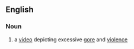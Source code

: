 ==English==
{{wikipedia}}

===Noun===
{{en-noun|head=[[video]] [[nasty]]|video nasties}}

# {{label|en|dated|British}} a [[video]] depicting excessive [[gore]] and [[violence]]